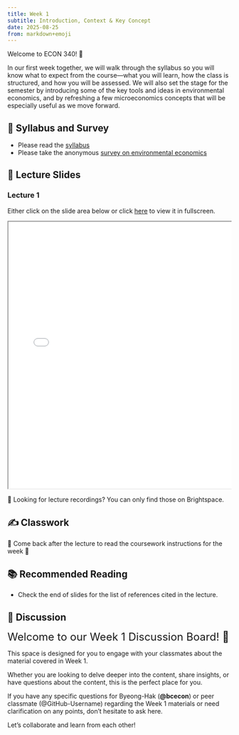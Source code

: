 ```yaml
---
title: Week 1
subtitle: Introduction, Context & Key Concept
date: 2025-08-25
from: markdown+emoji
---
```


Welcome to ECON 340! 👋 

In our first week together, we will walk through the syllabus so you will know what to expect from the course—what you will learn, how the class is structured, and how you will be assessed. We will also set the stage for the semester by introducing some of the key tools and ideas in environmental economics, and by refreshing a few microeconomics concepts that will be especially useful as we move forward.

## 📓 Syllabus and Survey

- Please read the [syllabus](../syllabus.html){target="_blank"}
- Please take the anonymous [survey on environmental economics](../econ340-env-survey.html){target="_blank"}

## 🏫 Lecture Slides 

### Lecture 1
Either click on the slide area below or click [here](../econ-lec/econ-340-lec-01-2025-0825.html){target='_blank'} to view it in fullscreen.

<div class="container" style="position: relative;overflow: hidden;width: 100%;min-height:600px;">
<iframe src="../econ-lec/econ-340-lec-01-2025-0825.html" style="position=absolute;top: 0;left: 0;bottom: 0;right: 0;width: 100%;min-height:600px;"></iframe>
</div>


🎥 Looking for lecture recordings? You can only find those on Brightspace.

## ✍️ Classwork

🚧 Come back after the lecture to read the coursework instructions for the week 🚧


## 📚 Recommended Reading

- Check the end of slides for the list of references cited in the lecture.

## 💬 Discussion

<font size = "5">Welcome to our Week 1 Discussion Board! 👋 </font>


This space is designed for you to engage with your classmates about the material covered in Week 1.

Whether you are looking to delve deeper into the content, share insights, or have questions about the content, this is the perfect place for you.

If you have any specific questions for Byeong-Hak (**@bcecon**) or peer classmate (@GitHub-Username) regarding the Week 1 materials or need clarification on any points, don't hesitate to ask here. 

Let's collaborate and learn from each other!
